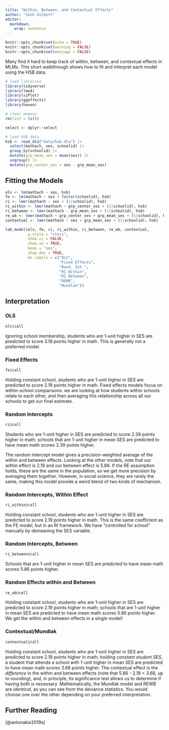 ```yaml
---
title: "Within, Between, and Contextual Effects"
author: "Josh Gilbert"
editor: 
  markdown: 
    wrap: sentence
---
```


```r
knitr::opts_chunk$set(echo = TRUE)
knitr::opts_chunk$set(warning = FALSE)
knitr::opts_chunk$set(message = FALSE)
```

Many find it hard to keep track of within, between, and contextual effects in MLMs.
This short walkthrough shows how to fit and interpret each model using the HSB data.

```r
# load libraries
library(tidyverse)
library(lme4)
library(sjPlot)
library(ggeffects)
library(haven)

# clear memory
rm(list = ls())

select <- dplyr::select

# load HSB data
hsb <- read_dta("data/hsb.dta") |> 
  select(mathach, ses, schoolid) |> 
  group_by(schoolid) |> 
  mutate(grp_mean_ses = mean(ses)) |> 
  ungroup() |> 
  mutate(grp_center_ses = ses - grp_mean_ses)
```

## Fitting the Models

```r
ols <- lm(mathach ~ ses, hsb)
fe <- lm(mathach ~ ses + factor(schoolid), hsb)
ri <- lmer(mathach ~ ses + (1|schoolid), hsb)
ri_within <- lmer(mathach ~ grp_center_ses + (1|schoolid), hsb)
ri_between <- lmer(mathach ~ grp_mean_ses + (1|schoolid), hsb)
re_wb <- lmer(mathach ~ grp_center_ses + grp_mean_ses + (1|schoolid), hsb)
contextual <- lmer(mathach ~ ses + grp_mean_ses + (1|schoolid), hsb)

tab_model(ols, fe, ri, ri_within, ri_between, re_wb, contextual,
          p.style = "stars",
          show.ci = FALSE,
          show.se = TRUE,
          keep = "ses",
          show.dev = TRUE,
          dv.labels = c("OLS",
                        "Fixed Effects",
                        "Rand. Int.",
                        "RI Within",
                        "RI Between",
                        "REWB",
                        "Mundlak"))
```

## Interpretation

### OLS

```r
ols$call
```

Ignoring school membership, students who are 1-unit higher in SES are predicted to score 3.18 points higher in math. This is generally not a preferred model.

### Fixed Effects

```r
fe$call
```

Holding constant school, students who are 1-unit higher in SES are predicted to score 2.19 points higher in math. Fixed effects models focus on within-school comparisons: we are looking at how students within schools relate to each other, and then averaging this relationship across all our schools to get our final estimate.

### Random Intercepts

```r
ri@call
```
Students who are 1-unit higher in SES are predicted to score 2.39 points higher in math; schools that are 1-unit higher in mean SES are predicted to have mean math scores 2.39 points higher.

The random intercept model gives a precision-weighted average of the within and between effects.
Looking at the other models, note that our within effect is 2.19 and our between effect is 5.86.
If the RE assumption holds, these are the same in the population, so we get more precision by averaging them together. However, in social science, they are rarely the same, making this model provide a weird blend of two kinds of mechanism.


### Random Intercepts, Within Effect

```r
ri_within@call
```

Holding constant school, students who are 1-unit higher in SES are predicted to score 2.19 points higher in math.
This is the same coefficient as the FE model, but in an RI framework.
We have "controlled for school" manually by demeaning the SES variable.

### Random Intercepts, Between

```r
ri_between@call
```

Schools that are 1-unit higher in mean SES are predicted to have mean math scores 5.86 points higher.

### Random Effects within and Between

```r
re_wb@call
```

Holding constant school, students who are 1-unit higher in SES are predicted to score 2.19 points higher in math; schools that are 1-unit higher in mean SES are predicted to have mean math scores 5.86 points higher.
We get the within and between effects in a single model!

### Contextual/Mundlak
```r
contextual@call
```

Holding constant school, students who are 1-unit higher in SES are predicted to score 2.19 points higher in math; *holding constant student SES*, a student that attends a school with 1-unit higher in mean SES are predicted to have mean math scores 3.68 points higher.
The contextual effect is the *difference* in the within and between effects (note that 5.86 - 2.19 = 3.68, up to rounding), and, in principle, its significance test allows us to determine if having both is necessary.
Mathematically, the Mundlak model and REWB are *identical*, as you can see from the deviance statistics.
You would choose one over the other depending on your preferred interpretation.


## Further Reading

[@antonakis2019a]
